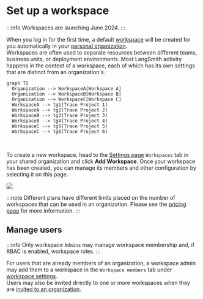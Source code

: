 # Set up a workspace

:::info
Workspaces are launching June 2024.
:::

When you log in for the first time, a default [workspace](../../concepts/admin/admin.mdx#workspaces) will be created for you automatically in your [personal organization](./create_organization#personal-vs-shared-organizations).  
Workspaces are often used to separate resources between different teams, business units, or deployment environments. Most LangSmith activity happens in the context of a workspace, each of which has its own settings that are distinct from an organization's.<br />

```mermaid
graph TD
  Organization --> WorkspaceA[Workspace A]
  Organization --> WorkspaceB[Workspace B]
  Organization --> WorkspaceC[Workspace C]
  WorkspaceA --> tg1(Trace Project 1)
  WorkspaceA --> tg2(Trace Project 2)
  WorkspaceB --> tg3(Trace Project 3)
  WorkspaceB --> tg4(Trace Project 4)
  WorkspaceC --> tg5(Trace Project 5)
  WorkspaceC --> tg6(Trace Project 6)
```

<br />

To create a new workspace, head to the [Settings page](https://smith.langchain.com/settings) `Workspaces` tab in your shared organization and click **Add Workspace**.
Once your workspace has been created, you can manage its members and other configuration by selecting it on this page.

![](../static/create_workspace.png)

:::note
Different plans have different limits placed on the number of workspaces that can be used in an organization.
Please see the [pricing page](../../pricing) for more information.
:::

## Manage users

:::info
Only workspace `Admins` may manage workspace membership and, if RBAC is enabled, workspace roles.
:::

For users that are already members of an organization, a workspace admin may add them to a workspace in the `Workspace members` tab under [workspace settings](https://smith.langchain.com/settings/workspaces).  
Users may also be invited directly to one or more workspaces when they are [invited to an organization](./set_up_organization.mdx#manage-users). 